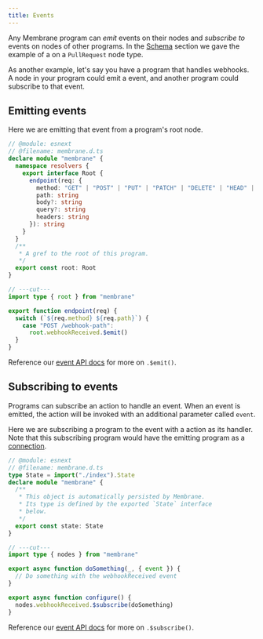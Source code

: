 ```yaml
---
title: Events
---
```



Any Membrane program can _emit_ events on their nodes and _subscribe to_ events on nodes of other programs. In the [Schema](/concepts/schema) section we gave the example of a <Event name="closed" /> on a `PullRequest` node type.

As another example, let's say you have a program that handles webhooks. A node in your program could emit a <Event name="webhookReceived" /> event, and another program could subscribe to that event.

## Emitting events

Here we are emitting that <Event name="webhookReceived" /> event from a program's root node.

```ts twoslash "$emit()"
// @module: esnext
// @filename: membrane.d.ts
declare module "membrane" {
  namespace resolvers {
    export interface Root {
      endpoint(req: {
        method: "GET" | "POST" | "PUT" | "PATCH" | "DELETE" | "HEAD" | "OPTIONS"
        path: string
        body?: string
        query?: string
        headers: string
      }): string
    }
  }
  /**
   * A gref to the root of this program.
   */
  export const root: Root
}

// ---cut---
import type { root } from "membrane"

export function endpoint(req) {
  switch (`${req.method} ${req.path}`) {
    case "POST /webhook-path":
      root.webhookReceived.$emit()
  }
}
```

Reference our [event API docs](/reference/typescript-api/#emit) for more on `.$emit()`.

## Subscribing to events

Programs can subscribe an action to handle an event. When an event is emitted, the action will be invoked with an additional parameter called `event`.

Here we are subscribing a program to the <Event name="webhookReceived" /> event with a <Action name="doSomething" /> action as its handler. Note that this subscribing program would have the emitting program as a [connection](/concepts/connections).

```ts twoslash "$subscribe(doSomething)"
// @module: esnext
// @filename: membrane.d.ts
type State = import("./index").State
declare module "membrane" {
  /**
   * This object is automatically persisted by Membrane.
   * Its type is defined by the exported `State` interface
   * below.
   */
  export const state: State
}

// ---cut---
import type { nodes } from "membrane"

export async function doSomething(_, { event }) {
  // Do something with the webhookReceived event
}

export async function configure() {
  nodes.webhookReceived.$subscribe(doSomething)
}
```

Reference our [event API docs](/reference/typescript-api/#subscribe) for more on `.$subscribe()`.

